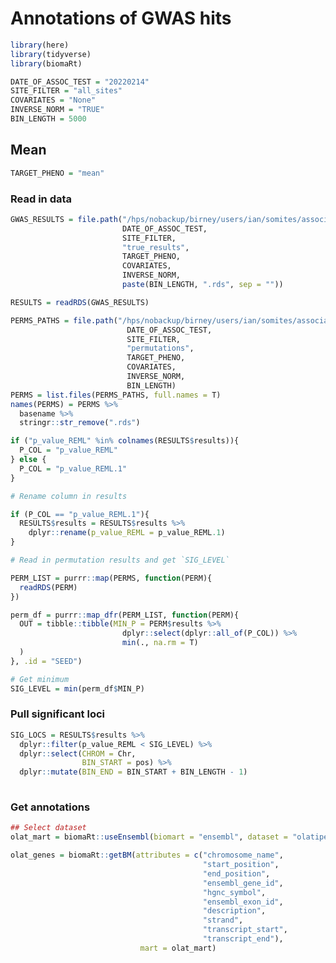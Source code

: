 # Annotations of GWAS hits

```r
library(here)
library(tidyverse)
library(biomaRt)
```

```r
DATE_OF_ASSOC_TEST = "20220214"
SITE_FILTER = "all_sites"
COVARIATES = "None"
INVERSE_NORM = "TRUE"
BIN_LENGTH = 5000
```


## Mean

```r
TARGET_PHENO = "mean"
```


### Read in data

```r
GWAS_RESULTS = file.path("/hps/nobackup/birney/users/ian/somites/association_testing",
                         DATE_OF_ASSOC_TEST,
                         SITE_FILTER,
                         "true_results",
                         TARGET_PHENO,
                         COVARIATES,
                         INVERSE_NORM,
                         paste(BIN_LENGTH, ".rds", sep = ""))

RESULTS = readRDS(GWAS_RESULTS)

PERMS_PATHS = file.path("/hps/nobackup/birney/users/ian/somites/association_testing/",
                          DATE_OF_ASSOC_TEST,
                          SITE_FILTER,
                          "permutations",
                          TARGET_PHENO,
                          COVARIATES,
                          INVERSE_NORM,
                          BIN_LENGTH)
PERMS = list.files(PERMS_PATHS, full.names = T)
names(PERMS) = PERMS %>% 
  basename %>% 
  stringr::str_remove(".rds")

if ("p_value_REML" %in% colnames(RESULTS$results)){
  P_COL = "p_value_REML"
} else {
  P_COL = "p_value_REML.1"
}

# Rename column in results

if (P_COL == "p_value_REML.1"){
  RESULTS$results = RESULTS$results %>% 
    dplyr::rename(p_value_REML = p_value_REML.1)
}

# Read in permutation results and get `SIG_LEVEL`

PERM_LIST = purrr::map(PERMS, function(PERM){
  readRDS(PERM)
})

perm_df = purrr::map_dfr(PERM_LIST, function(PERM){
  OUT = tibble::tibble(MIN_P = PERM$results %>% 
                         dplyr::select(dplyr::all_of(P_COL)) %>%
                         min(., na.rm = T)
  )
}, .id = "SEED")

# Get minimum
SIG_LEVEL = min(perm_df$MIN_P)
```

### Pull significant loci

```r
SIG_LOCS = RESULTS$results %>% 
  dplyr::filter(p_value_REML < SIG_LEVEL) %>% 
  dplyr::select(CHROM = Chr,
                BIN_START = pos) %>% 
  dplyr::mutate(BIN_END = BIN_START + BIN_LENGTH - 1)
                
```


### Get annotations

```r
## Select dataset
olat_mart = biomaRt::useEnsembl(biomart = "ensembl", dataset = "olatipes_gene_ensembl")

olat_genes = biomaRt::getBM(attributes = c("chromosome_name",
                                           "start_position",
                                           "end_position",
                                           "ensembl_gene_id",
                                           "hgnc_symbol",
                                           "ensembl_exon_id",
                                           "description",
                                           "strand",
                                           "transcript_start",
                                           "transcript_end"),
                             mart = olat_mart)
```

